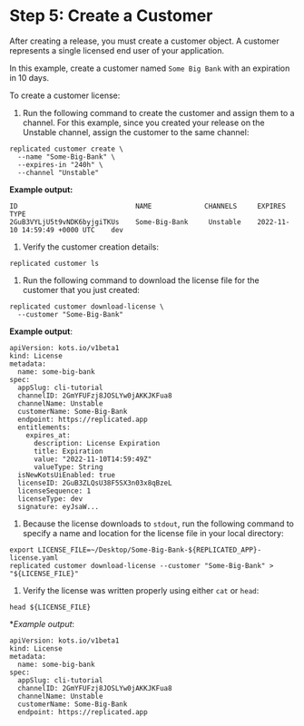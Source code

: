 # Step 5: Create a Customer

After creating a release, you must create a customer object.
A customer represents a single licensed end user of your application.

In this example, create a customer named `Some Big Bank` with an expiration in 10 days.

To create a customer license:

1. Run the following command to create the customer and assign them to a channel. For this example, since you created your release on the Unstable channel, assign the customer to the same channel:

  ```
  replicated customer create \
    --name "Some-Big-Bank" \
    --expires-in "240h" \
    --channel "Unstable"
  ```

  **Example output:**

  ```
  ID                             NAME             CHANNELS     EXPIRES                          TYPE
  2GuB3VYLjU5t9vNDK6byjgiTKUs    Some-Big-Bank     Unstable    2022-11-10 14:59:49 +0000 UTC    dev
  ```

1. Verify the customer creation details:

  ```
  replicated customer ls
  ```

1. Run the following command to download the license file for the customer that you just created:

  ```
  replicated customer download-license \
    --customer "Some-Big-Bank"
  ```

  **Example output**:

  ```
  apiVersion: kots.io/v1beta1
  kind: License
  metadata:
    name: some-big-bank
  spec:
    appSlug: cli-tutorial
    channelID: 2GmYFUFzj8JOSLYw0jAKKJKFua8
    channelName: Unstable
    customerName: Some-Big-Bank
    endpoint: https://replicated.app
    entitlements:
      expires_at:
        description: License Expiration
        title: Expiration
        value: "2022-11-10T14:59:49Z"
        valueType: String
    isNewKotsUiEnabled: true
    licenseID: 2GuB3ZLQsU38F5SX3n03x8qBzeL
    licenseSequence: 1
    licenseType: dev
    signature: eyJsaW...
  ```

1. Because the license downloads to `stdout`, run the following command to specify a name and location for the license file in your local directory:

  ```
  export LICENSE_FILE=~/Desktop/Some-Big-Bank-${REPLICATED_APP}-license.yaml
  replicated customer download-license --customer "Some-Big-Bank" > "${LICENSE_FILE}"
  ```

1. Verify the license was written properly using either `cat` or `head`:

  ```
  head ${LICENSE_FILE}
  ```
  **Example output*:
  ```
  apiVersion: kots.io/v1beta1
  kind: License
  metadata:
    name: some-big-bank
  spec:
    appSlug: cli-tutorial
    channelID: 2GmYFUFzj8JOSLYw0jAKKJKFua8
    channelName: Unstable
    customerName: Some-Big-Bank
    endpoint: https://replicated.app
  ```
